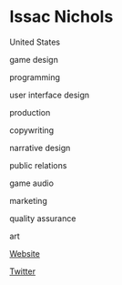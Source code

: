 # Issac Nichols

<Location>

United States

</Location>

<Skills>

game design

programming

user interface design

production

copywriting

narrative design

public relations

game audio

marketing

quality assurance

art

</Skills>

<Personal>

[Website](https://www.threadedpixelstudios.com)

[Twitter](https://twitter.com/IsaacThreedart)

</Personal>


